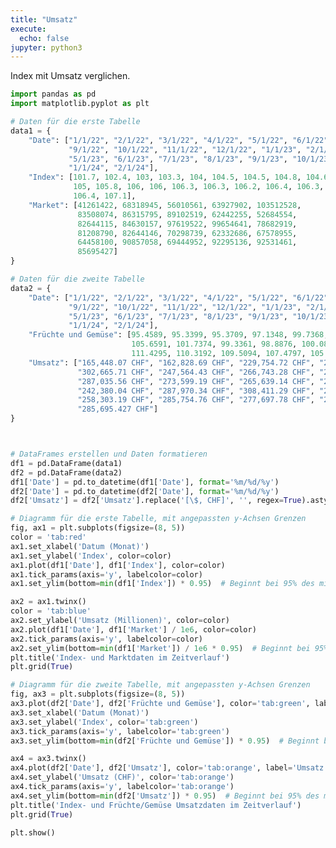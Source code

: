```yaml
---
title: "Umsatz"
execute:
  echo: false
jupyter: python3
---
```


Index mit Umsatz verglichen.

```python
import pandas as pd
import matplotlib.pyplot as plt

# Daten für die erste Tabelle
data1 = {
    "Date": ["1/1/22", "2/1/22", "3/1/22", "4/1/22", "5/1/22", "6/1/22", "7/1/22", "8/1/22", 
             "9/1/22", "10/1/22", "11/1/22", "12/1/22", "1/1/23", "2/1/23", "3/1/23", "4/1/23", 
             "5/1/23", "6/1/23", "7/1/23", "8/1/23", "9/1/23", "10/1/23", "11/1/23", "12/1/23", 
             "1/1/24", "2/1/24"],
    "Index": [101.7, 102.4, 103, 103.3, 104, 104.5, 104.5, 104.8, 104.6, 104.6, 104.6, 104.4, 
              105, 105.8, 106, 106, 106.3, 106.3, 106.2, 106.4, 106.3, 106.4, 106.2, 106.2, 
              106.4, 107.1],
    "Market": [41261422, 68318945, 56010561, 63927902, 103512528, 
               83508074, 86315795, 89102519, 62442255, 52684554, 
               82644115, 84630157, 97619522, 99654641, 78682919, 
               81208790, 82644146, 70298739, 62332686, 67578955, 
               64458100, 90857058, 69444952, 92295136, 92531461, 
               85695427]
}

# Daten für die zweite Tabelle
data2 = {
    "Date": ["1/1/22", "2/1/22", "3/1/22", "4/1/22", "5/1/22", "6/1/22", "7/1/22", "8/1/22", 
             "9/1/22", "10/1/22", "11/1/22", "12/1/22", "1/1/23", "2/1/23", "3/1/23", "4/1/23", 
             "5/1/23", "6/1/23", "7/1/23", "8/1/23", "9/1/23", "10/1/23", "11/1/23", "12/1/23", 
             "1/1/24", "2/1/24"],
    "Früchte und Gemüse": [95.4589, 95.3399, 95.3709, 97.1348, 99.7368, 104.6054, 105.3628, 105.8999, 105.6958,
                           105.6591, 101.7374, 99.3361, 98.8876, 100.0807, 102.742, 100.8235, 104.6616, 108.7777,
                           111.4295, 110.3192, 109.5094, 107.4797, 105.1812, 103.4663, 102.393, 107.1],
    "Umsatz": ["165,448.07 CHF", "162,828.69 CHF", "229,754.72 CHF", "240,584.40 CHF", "261,629.67 CHF", 
               "302,665.71 CHF", "247,564.43 CHF", "266,743.28 CHF", "274,407.66 CHF", "264,431.45 CHF", 
               "287,035.56 CHF", "273,599.19 CHF", "265,639.14 CHF", "255,265.34 CHF", "307,527.92 CHF", 
               "242,380.04 CHF", "287,970.34 CHF", "308,411.29 CHF", "262,292.45 CHF", "295,702.58 CHF", 
               "258,303.19 CHF", "285,754.76 CHF", "277,697.78 CHF", "253,126.49 CHF", "248,024.78 CHF", 
               "285,695.427 CHF"]
}



# DataFrames erstellen und Daten formatieren
df1 = pd.DataFrame(data1)
df2 = pd.DataFrame(data2)
df1['Date'] = pd.to_datetime(df1['Date'], format='%m/%d/%y')
df2['Date'] = pd.to_datetime(df2['Date'], format='%m/%d/%y')
df2['Umsatz'] = df2['Umsatz'].replace('[\$, CHF]', '', regex=True).astype(float)

# Diagramm für die erste Tabelle, mit angepassten y-Achsen Grenzen
fig, ax1 = plt.subplots(figsize=(8, 5))
color = 'tab:red'
ax1.set_xlabel('Datum (Monat)')
ax1.set_ylabel('Index', color=color)
ax1.plot(df1['Date'], df1['Index'], color=color)
ax1.tick_params(axis='y', labelcolor=color)
ax1.set_ylim(bottom=min(df1['Index']) * 0.95)  # Beginnt bei 95% des minimalen Indexwertes

ax2 = ax1.twinx()
color = 'tab:blue'
ax2.set_ylabel('Umsatz (Millionen)', color=color)
ax2.plot(df1['Date'], df1['Market'] / 1e6, color=color)
ax2.tick_params(axis='y', labelcolor=color)
ax2.set_ylim(bottom=min(df1['Market']) / 1e6 * 0.95)  # Beginnt bei 95% des minimalen Marktwertes
plt.title('Index- und Marktdaten im Zeitverlauf')
plt.grid(True)

# Diagramm für die zweite Tabelle, mit angepassten y-Achsen Grenzen
fig, ax3 = plt.subplots(figsize=(8, 5))
ax3.plot(df2['Date'], df2['Früchte und Gemüse'], color='tab:green', label='Früchte und Gemüse')
ax3.set_xlabel('Datum (Monat)')
ax3.set_ylabel('Index', color='tab:green')
ax3.tick_params(axis='y', labelcolor='tab:green')
ax3.set_ylim(bottom=min(df2['Früchte und Gemüse']) * 0.95)  # Beginnt bei 95% des minimalen Wertes

ax4 = ax3.twinx()
ax4.plot(df2['Date'], df2['Umsatz'], color='tab:orange', label='Umsatz')
ax4.set_ylabel('Umsatz (CHF)', color='tab:orange')
ax4.tick_params(axis='y', labelcolor='tab:orange')
ax4.set_ylim(bottom=min(df2['Umsatz']) * 0.95)  # Beginnt bei 95% des minimalen Umsatzwertes
plt.title('Index- und Früchte/Gemüse Umsatzdaten im Zeitverlauf')
plt.grid(True)

plt.show()
```
